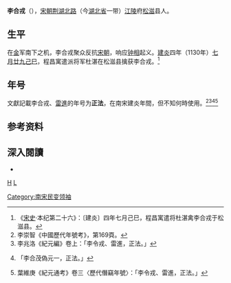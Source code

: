'''李合戎'''（{{bd|?||?||}}），[[宋朝|宋朝]][[荆湖北路|荆湖北路]]（今[[湖北省|湖北省]]一带）[[江陵|江陵]]府[[松滋|松滋]]县人。

==生平==
在[[金国|金]]军南下之机，李合戎聚众反抗[[宋朝|宋朝]]，响应[[钟相|钟相]]起义。[[建炎|建炎]]四年（1130年）[[七月廿九|七月廿九]][[己巳|己巳]]，程昌寓遣派将军杜湛在松滋县擒获李合戎。<ref>《[[宋史|宋史]]·本纪第二十六》：〔建炎〕四年七月己巳，程昌寓遣将杜湛禽李合戎于松滋县。</ref>

==年号==
文獻記載李合戎、[[雷進|雷進]]的年号为'''正法'''，在南宋建炎年間，但不知何時使用。<ref>李崇智《中國歷代年號考》，第169頁。</ref><ref>李兆洛《紀元編》卷上：「李令戎、雷進，正法。」</ref><ref>{{cite wikisource|title=歷代建元考卷七宋|last=鍾淵映|wslink=zh:厯代建元考 (四庫全書本)/卷08}}「李合茂偽元一，正法。」</ref><ref>葉維庚《紀元通考》卷三〈歷代僭竊年號〉：「李令戎、雷進，正法。」</ref>

== 参考资料 ==
{{Reflist}}

==深入閱讀==
*{{Cite book|author=[[李崇智|李崇智]]|title=中國歷代年號考|format=|url=|date=2004年12月|publisher=中華書局|location=北京|id=ISBN 7101025129}}

{{中国民变起事领袖}}

[[category:李姓|H]]
[[category:宋朝人|L]]
[[Category:南宋民变领袖|Category:南宋民变领袖]]